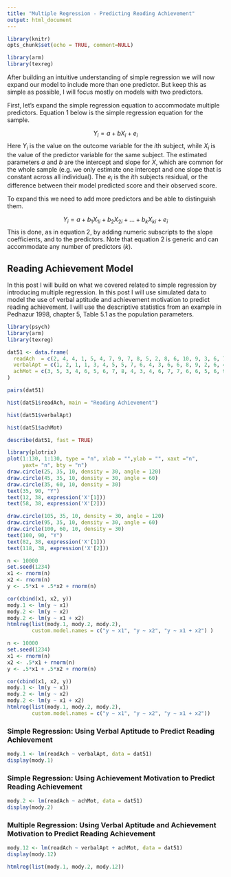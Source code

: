 ```yaml
---
title: "Multiple Regression - Predicting Reading Achievement"
output: html_document
---
```


```r
library(knitr)
opts_chunk$set(echo = TRUE, comment=NULL)

```


```r
library(arm)
library(texreg)
```

After building an intuitive understanding of simple regression we will now expand our model to include more than one predictor. 
But keep this as simple as possible, I will focus mostly on models with two predictors.

First, let's expand the simple regression equation to accommodate multiple predictors.
Equation 1 below is the simple regression equation for the sample.

$$
Y_i = a + b X_i + e_i \tag{1}
$$
Here $Y_i$ is the value on the outcome variable for the $i$th subject, while $X_i$ is the value of the predictor variable for the same subject.
The estimated parameters $a$ and $b$ are the intercept and slope for $X$, which are common for the whole sample (e.g. we only estimate one intercept and one slope that is constant across all individual).
The $e_i$ is the $i$th subjects residual, or the difference between their model predicted score and their observed score.

To expand this we need to add more predictors and be able to distinguish them.

$$
Y_i = a + b_1 X_{1i} + b_2 X_{2i} + ...+ b_k X_{ki} + e_i \tag{2}
$$
This is done, as in equation 2, by adding numeric subscripts to the slope coefficients, and to the predictors.
Note that equation 2 is generic and can accommodate any number of predictors ($k$). 

## Reading Achievement Model

In this post I will build on what we covered related to simple regression by introducing multiple regression. 
In this post I will use simulated data to model the use of verbal aptitude and achievement motivation to predict reading achievement.
I will use the descriptive statistics from an example in Pedhazur 1998, chapter 5, Table 5.1 as the population parameters.


```r
library(psych)
library(arm)
library(texreg)
```


```r
dat51 <- data.frame(
  readAch  = c(2, 4, 4, 1, 5, 4, 7, 9, 7, 8, 5, 2, 8, 6, 10, 9, 3, 6, 7, 10),
  verbalApt = c(1, 2, 1, 1, 3, 4, 5, 5, 7, 6, 4, 3, 6, 6, 8, 9, 2, 6, 4, 4),
  achMot = c(3, 5, 3, 4, 6, 5, 6, 7, 8, 4, 3, 4, 6, 7, 7, 6, 6, 5, 6, 9)
)

```

```r
pairs(dat51)
```

```r
hist(dat51$readAch, main = "Reading Achievement")
```

```r
hist(dat51$verbalApt)
```

```r
hist(dat51$achMot)
```


```r
describe(dat51, fast = TRUE)
```

```r
library(plotrix)
plot(1:130, 1:130, type = "n", xlab = "",ylab = "", xaxt ="n",
     yaxt= "n", bty = "n") 
draw.circle(25, 35, 10, density = 30, angle = 120)
draw.circle(45, 35, 10, density = 30, angle = 60)
draw.circle(35, 60, 10, density = 30) 
text(35, 90, "Y")
text(12, 38, expression('X'[1]))
text(58, 38, expression('X'[2]))

draw.circle(105, 35, 10, density = 30, angle = 120)
draw.circle(95, 35, 10, density = 30, angle = 60)
draw.circle(100, 60, 10, density = 30) 
text(100, 90, "Y")
text(82, 38, expression('X'[1]))
text(118, 38, expression('X'[2]))
```
```r
n <- 10000
set.seed(1234)
x1 <- rnorm(n)
x2 <- rnorm(n)
y <- .5*x1 + .5*x2 + rnorm(n)
```

```r
cor(cbind(x1, x2, y))
mody.1 <- lm(y ~ x1)
mody.2 <- lm(y ~ x2)
mody.2 <- lm(y ~ x1 + x2)
htmlreg(list(mody.1, mody.2, mody.2),
        custom.model.names = c("y ~ x1", "y ~ x2", "y ~ x1 + x2") )
```

```r
n <- 10000
set.seed(1234)
x1 <- rnorm(n)
x2 <- .5*x1 + rnorm(n)
y <- .5*x1 + .5*x2 + rnorm(n)
```

```r
cor(cbind(x1, x2, y))
mody.1 <- lm(y ~ x1)
mody.2 <- lm(y ~ x2)
mody.2 <- lm(y ~ x1 + x2)
htmlreg(list(mody.1, mody.2, mody.2), 
        custom.model.names = c("y ~ x1", "y ~ x2", "y ~ x1 + x2"))
```

### Simple Regression: Using Verbal Aptitude to Predict Reading Achievement

```r
mody.1 <- lm(readAch ~ verbalApt, data = dat51)
display(mody.1)
```

### Simple Regression: Using Achievement Motivation to Predict Reading Achievement
```r
mody.2 <- lm(readAch ~ achMot, data = dat51)
display(mody.2)
```

### Multiple Regression: Using Verbal Aptitude and Achievement Motivation to Predict Reading Achievement
```r
mody.12 <- lm(readAch ~ verbalApt + achMot, data = dat51)
display(mody.12)
```


```r
htmlreg(list(mody.1, mody.2, mody.12))
```

